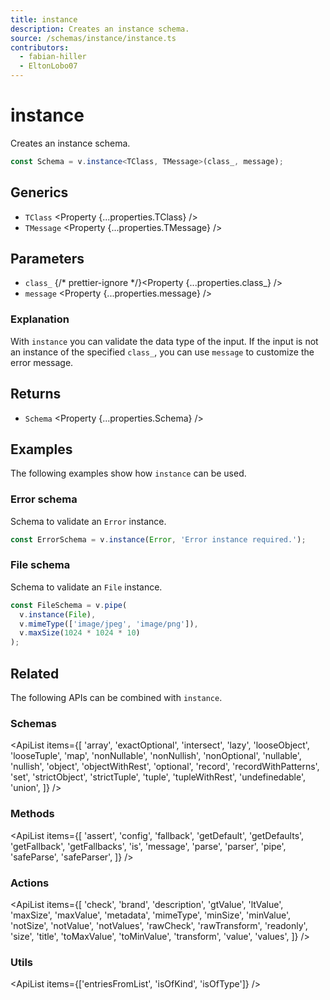 ```yaml
---
title: instance
description: Creates an instance schema.
source: /schemas/instance/instance.ts
contributors:
  - fabian-hiller
  - EltonLobo07
---
```



# instance

Creates an instance schema.

```ts
const Schema = v.instance<TClass, TMessage>(class_, message);
```

## Generics

- `TClass` <Property {...properties.TClass} />
- `TMessage` <Property {...properties.TMessage} />

## Parameters

- `class_` {/* prettier-ignore */}<Property {...properties.class_} />
- `message` <Property {...properties.message} />

### Explanation

With `instance` you can validate the data type of the input. If the input is not an instance of the specified `class_`, you can use `message` to customize the error message.

## Returns

- `Schema` <Property {...properties.Schema} />

## Examples

The following examples show how `instance` can be used.

### Error schema

Schema to validate an `Error` instance.

```ts
const ErrorSchema = v.instance(Error, 'Error instance required.');
```

### File schema

Schema to validate an `File` instance.

```ts
const FileSchema = v.pipe(
  v.instance(File),
  v.mimeType(['image/jpeg', 'image/png']),
  v.maxSize(1024 * 1024 * 10)
);
```

## Related

The following APIs can be combined with `instance`.

### Schemas

<ApiList
  items={[
    'array',
    'exactOptional',
    'intersect',
    'lazy',
    'looseObject',
    'looseTuple',
    'map',
    'nonNullable',
    'nonNullish',
    'nonOptional',
    'nullable',
    'nullish',
    'object',
    'objectWithRest',
    'optional',
    'record',
    'recordWithPatterns',
    'set',
    'strictObject',
    'strictTuple',
    'tuple',
    'tupleWithRest',
    'undefinedable',
    'union',
  ]}
/>

### Methods

<ApiList
  items={[
    'assert',
    'config',
    'fallback',
    'getDefault',
    'getDefaults',
    'getFallback',
    'getFallbacks',
    'is',
    'message',
    'parse',
    'parser',
    'pipe',
    'safeParse',
    'safeParser',
  ]}
/>

### Actions

<ApiList
  items={[
    'check',
    'brand',
    'description',
    'gtValue',
    'ltValue',
    'maxSize',
    'maxValue',
    'metadata',
    'mimeType',
    'minSize',
    'minValue',
    'notSize',
    'notValue',
    'notValues',
    'rawCheck',
    'rawTransform',
    'readonly',
    'size',
    'title',
    'toMaxValue',
    'toMinValue',
    'transform',
    'value',
    'values',
  ]}
/>

### Utils

<ApiList items={['entriesFromList', 'isOfKind', 'isOfType']} />
